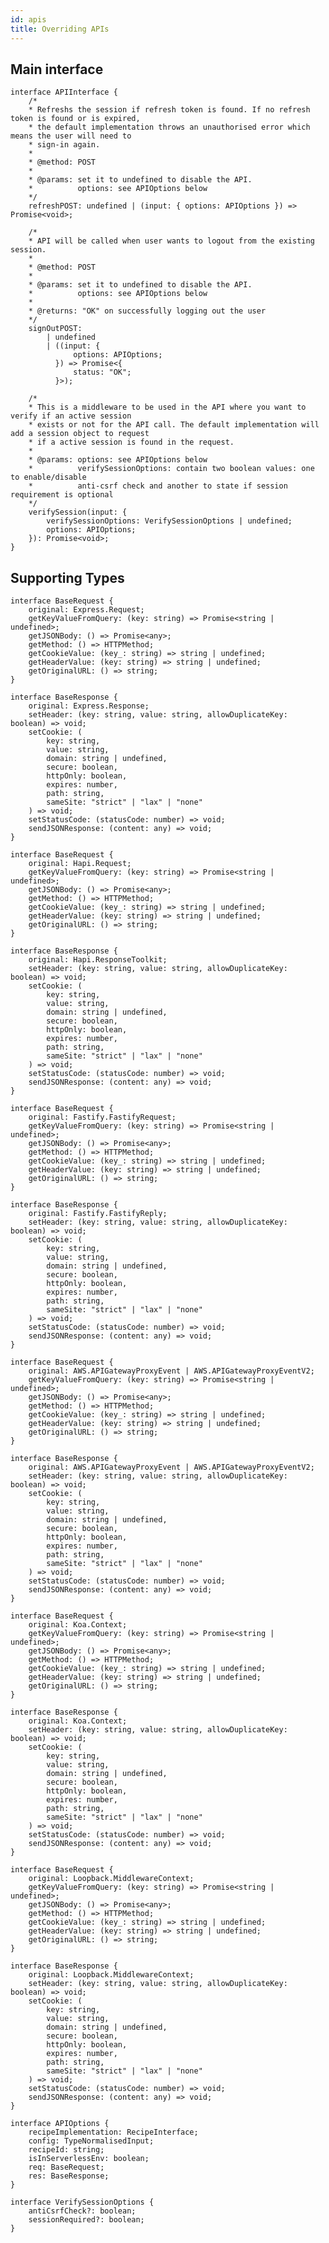 ```yaml
---
id: apis
title: Overriding APIs
---
```



## Main interface

```tsx
interface APIInterface {
    /* 
    * Refreshs the session if refresh token is found. If no refresh token is found or is expired,
    * the default implementation throws an unauthorised error which means the user will need to
    * sign-in again.
    * 
    * @method: POST
    * 
    * @params: set it to undefined to disable the API.
    *          options: see APIOptions below
    */
    refreshPOST: undefined | (input: { options: APIOptions }) => Promise<void>;

    /* 
    * API will be called when user wants to logout from the existing session.
    * 
    * @method: POST
    * 
    * @params: set it to undefined to disable the API.
    *          options: see APIOptions below
    * 
    * @returns: "OK" on successfully logging out the user
    */
    signOutPOST:
        | undefined
        | ((input: {
              options: APIOptions;
          }) => Promise<{
              status: "OK";
          }>);

    /* 
    * This is a middleware to be used in the API where you want to verify if an active session
    * exists or not for the API call. The default implementation will add a session object to request
    * if a active session is found in the request.
    * 
    * @params: options: see APIOptions below
    *          verifySessionOptions: contain two boolean values: one to enable/disable
    *          anti-csrf check and another to state if session requirement is optional
    */
    verifySession(input: {
        verifySessionOptions: VerifySessionOptions | undefined;
        options: APIOptions;
    }): Promise<void>;
}
```

## Supporting Types
<NodeJSFrameworkSubTabs>
<TabItem value="express">

```tsx
interface BaseRequest {
    original: Express.Request;
    getKeyValueFromQuery: (key: string) => Promise<string | undefined>;
    getJSONBody: () => Promise<any>;
    getMethod: () => HTTPMethod;
    getCookieValue: (key_: string) => string | undefined;
    getHeaderValue: (key: string) => string | undefined;
    getOriginalURL: () => string;
}

interface BaseResponse {
    original: Express.Response;
    setHeader: (key: string, value: string, allowDuplicateKey: boolean) => void;
    setCookie: (
        key: string,
        value: string,
        domain: string | undefined,
        secure: boolean,
        httpOnly: boolean,
        expires: number,
        path: string,
        sameSite: "strict" | "lax" | "none"
    ) => void;
    setStatusCode: (statusCode: number) => void;
    sendJSONResponse: (content: any) => void;
}
```
</TabItem>
<TabItem value="hapi">

```tsx
interface BaseRequest {
    original: Hapi.Request;
    getKeyValueFromQuery: (key: string) => Promise<string | undefined>;
    getJSONBody: () => Promise<any>;
    getMethod: () => HTTPMethod;
    getCookieValue: (key_: string) => string | undefined;
    getHeaderValue: (key: string) => string | undefined;
    getOriginalURL: () => string;
}

interface BaseResponse {
    original: Hapi.ResponseToolkit;
    setHeader: (key: string, value: string, allowDuplicateKey: boolean) => void;
    setCookie: (
        key: string,
        value: string,
        domain: string | undefined,
        secure: boolean,
        httpOnly: boolean,
        expires: number,
        path: string,
        sameSite: "strict" | "lax" | "none"
    ) => void;
    setStatusCode: (statusCode: number) => void;
    sendJSONResponse: (content: any) => void;
}
```
</TabItem>

<TabItem value="fastify">

```tsx
interface BaseRequest {
    original: Fastify.FastifyRequest;
    getKeyValueFromQuery: (key: string) => Promise<string | undefined>;
    getJSONBody: () => Promise<any>;
    getMethod: () => HTTPMethod;
    getCookieValue: (key_: string) => string | undefined;
    getHeaderValue: (key: string) => string | undefined;
    getOriginalURL: () => string;
}

interface BaseResponse {
    original: Fastify.FastifyReply;
    setHeader: (key: string, value: string, allowDuplicateKey: boolean) => void;
    setCookie: (
        key: string,
        value: string,
        domain: string | undefined,
        secure: boolean,
        httpOnly: boolean,
        expires: number,
        path: string,
        sameSite: "strict" | "lax" | "none"
    ) => void;
    setStatusCode: (statusCode: number) => void;
    sendJSONResponse: (content: any) => void;
}
```
</TabItem>

<TabItem value="awsLambda">

```tsx
interface BaseRequest {
    original: AWS.APIGatewayProxyEvent | AWS.APIGatewayProxyEventV2;
    getKeyValueFromQuery: (key: string) => Promise<string | undefined>;
    getJSONBody: () => Promise<any>;
    getMethod: () => HTTPMethod;
    getCookieValue: (key_: string) => string | undefined;
    getHeaderValue: (key: string) => string | undefined;
    getOriginalURL: () => string;
}

interface BaseResponse {
    original: AWS.APIGatewayProxyEvent | AWS.APIGatewayProxyEventV2;
    setHeader: (key: string, value: string, allowDuplicateKey: boolean) => void;
    setCookie: (
        key: string,
        value: string,
        domain: string | undefined,
        secure: boolean,
        httpOnly: boolean,
        expires: number,
        path: string,
        sameSite: "strict" | "lax" | "none"
    ) => void;
    setStatusCode: (statusCode: number) => void;
    sendJSONResponse: (content: any) => void;
}
```
</TabItem>

<TabItem value="koa">

```tsx
interface BaseRequest {
    original: Koa.Context;
    getKeyValueFromQuery: (key: string) => Promise<string | undefined>;
    getJSONBody: () => Promise<any>;
    getMethod: () => HTTPMethod;
    getCookieValue: (key_: string) => string | undefined;
    getHeaderValue: (key: string) => string | undefined;
    getOriginalURL: () => string;
}

interface BaseResponse {
    original: Koa.Context;
    setHeader: (key: string, value: string, allowDuplicateKey: boolean) => void;
    setCookie: (
        key: string,
        value: string,
        domain: string | undefined,
        secure: boolean,
        httpOnly: boolean,
        expires: number,
        path: string,
        sameSite: "strict" | "lax" | "none"
    ) => void;
    setStatusCode: (statusCode: number) => void;
    sendJSONResponse: (content: any) => void;
}
```
</TabItem>

<TabItem value="loopback">

```tsx
interface BaseRequest {
    original: Loopback.MiddlewareContext;
    getKeyValueFromQuery: (key: string) => Promise<string | undefined>;
    getJSONBody: () => Promise<any>;
    getMethod: () => HTTPMethod;
    getCookieValue: (key_: string) => string | undefined;
    getHeaderValue: (key: string) => string | undefined;
    getOriginalURL: () => string;
}

interface BaseResponse {
    original: Loopback.MiddlewareContext;
    setHeader: (key: string, value: string, allowDuplicateKey: boolean) => void;
    setCookie: (
        key: string,
        value: string,
        domain: string | undefined,
        secure: boolean,
        httpOnly: boolean,
        expires: number,
        path: string,
        sameSite: "strict" | "lax" | "none"
    ) => void;
    setStatusCode: (statusCode: number) => void;
    sendJSONResponse: (content: any) => void;
}
```
</TabItem>
</NodeJSFrameworkSubTabs>

```tsx
interface APIOptions {
    recipeImplementation: RecipeInterface;
    config: TypeNormalisedInput;
    recipeId: string;
    isInServerlessEnv: boolean;
    req: BaseRequest;
    res: BaseResponse;
}

interface VerifySessionOptions {
    antiCsrfCheck?: boolean;
    sessionRequired?: boolean;
}
```